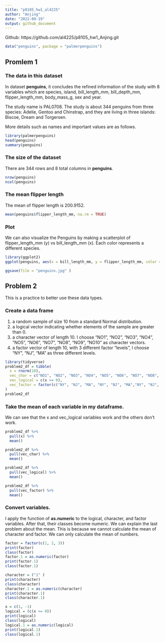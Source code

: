 ```yaml
---
title: "p8105_hw1_al4225"
author: "Anjing"
date: "2022-09-19"
output: github_document
---
```

Github:
https://github.com/al4225/p8105_hw1_Anjing.git


```r
data("penguins", package = "palmerpenguins")
```

## Promlem 1
### The data in this dataset
In dataset **penguins**, it concludes the refined information of the study with 8 variables which are species, island, bill_length_mm, bill_depth_mm, flipper_length_mm, body_mass_g, sex and year. 

The study name is PAL0708. The study is about 344 penguins from three species: Adelie, Gentoo and Chinstrap, and they are living in three islands: Biscoe, Dream and Torgersen. 

More details such as names and important values are as follows.

```r
library(palmerpenguins)
head(penguins)
summary(penguins)
```

### The size of the dataset
There are 344 rows and 8 total columns in **penguins**.
```r
nrow(penguins)
ncol(penguins)
```

### The mean flipper length
The mean of flipper length is 200.9152.
```r

mean(penguins$flipper_length_mm, na.rm = TRUE)
```

### Plot
We can also visualize the Penguins by making a scatterplot of flipper_length_mm (y) vs bill_length_mm (x). Each color represents a different species.

```r
library(ggplot2)
ggplot(penguins, aes(x = bill_length_mm, y = flipper_length_mm, color = species)) + geom_point()

ggsave(file = "penguins.jpg" )
```

## Problem 2

This is a practice to better use these data types. 

### Create a data frame

1) a random sample of size 10 from a standard Normal distribution.
2) a logical vector indicating whether elements of the sample are greater than 0.
3) a character vector of length 10. I choose "NO1", "NO2", "NO3", "NO4", "NO5", "NO6", "NO7", "NO8", "NO9", "NO10" as character vectors.
4) a factor vector of length 10, with 3 different factor “levels”, I choose "NY", "NJ", "MA" as three different levels.

```r
library(tidyverse)
problem2_df = tibble(
  x = rnorm(10),
  vec_char = c("NO1", "NO2", "NO3", "NO4", "NO5", "NO6", "NO7", "NO8", "NO9", "NO10" ),
  vec_logical = c(x >= 0),
  vec_factor = factor(c("NY", "NJ", "MA", "NY", "NJ", "MA","NY", "NJ", "MA", "NY"), levels = c("NY", "NJ", "MA"))
)
problem2_df
```

### Take the mean of each variable in my dataframe. 
We can see that the x and vec_logical variables work and the others don't work.

```r
problem2_df %>%
  pull(x) %>%
  mean()

problem2_df %>%
  pull(vec_char) %>%
  mean()

problem2_df %>%
  pull(vec_logical) %>%
  mean()

problem2_df %>%
  pull(vec_factor) %>%
  mean()
```

### Convert variables.
I apply the function of **as.numeric** to the logical, character, and factor variables. After that, their classes become numeric. We can explain the last problem about the mean. This is because we cannot calculate the mean of character and factor. We can only calculate the mean of numbers.
```r
factor = factor(c(1, 2, 3))
print(factor)
class(factor)
factor.1 = as.numeric(factor)
print(factor.1)
class(factor.1)

character = ("1" )
print(character)
class(character)
character.1 = as.numeric(character)
print(character.1)
class(character.1)

x = c(1, -1)
logical = (c(x >= 0))
print(logical)
class(logical)
logical.1 = as.numeric(logical)
print(logical.1)
class(logical.1)
```

